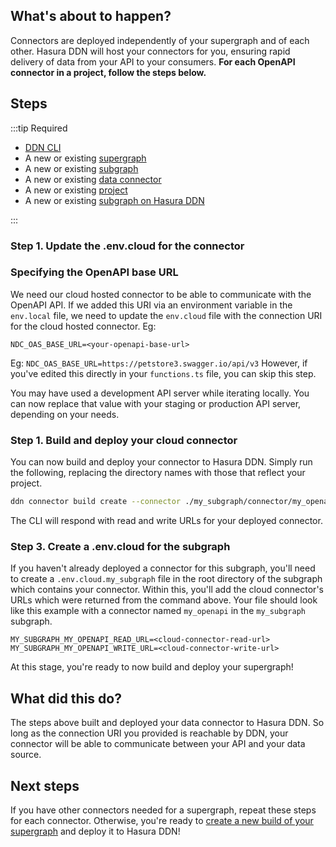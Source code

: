 
## What's about to happen?

Connectors are deployed independently of your supergraph and of each other. Hasura DDN will host your connectors for
you, ensuring rapid delivery of data from your API to your consumers. **For each OpenAPI connector in a project, follow
the steps below.**

<Thumbnail src="/img/get-started/ERD/deploy-connector.png" alt="Deploy a connector to Hasura DDN" width="1000px" />

## Steps

:::tip Required

- [DDN CLI](/getting-started/build/00-prerequisites.mdx)
- A new or existing [supergraph](/getting-started/build/01-init-supergraph.mdx)
- A new or existing [subgraph](/getting-started/build/02-init-subgraph.mdx)
- A new or existing [data connector](/getting-started/build/03-connect-to-data/01-connect-a-source.mdx)
- A new or existing [project](/getting-started/deployment/01-create-a-project.mdx)
- A new or existing [subgraph on Hasura DDN](/getting-started/deployment/02-create-a-subgraph.mdx)

:::

### Step 1. Update the .env.cloud for the connector

### Specifying the OpenAPI base URL

We need our cloud hosted connector to be able to communicate with the OpenAPI API. If we added this URI via an
environment variable in the `env.local` file, we need to update the `env.cloud` file with the connection URI for the
cloud hosted connector. Eg:

```env title="For example, my_subgraph/my_openapi/.env.cloud"
NDC_OAS_BASE_URL=<your-openapi-base-url>
```

Eg: `NDC_OAS_BASE_URL=https://petstore3.swagger.io/api/v3` However, if you've edited this directly in your
`functions.ts` file, you can skip this step.

You may have used a development API server while iterating locally. You can now replace that value with your staging or
production API server, depending on your needs.

### Step 1. Build and deploy your cloud connector

You can now build and deploy your connector to Hasura DDN. Simply run the following, replacing the directory names with
those that reflect your project.

```bash title="From the root of your project, run:"
ddn connector build create --connector ./my_subgraph/connector/my_openapi/connector.cloud.yaml
```

The CLI will respond with read and write URLs for your deployed connector.

### Step 3. Create a .env.cloud for the subgraph

If you haven't already deployed a connector for this subgraph, you'll need to create a `.env.cloud.my_subgraph` file in
the root directory of the subgraph which contains your connector. Within this, you'll add the cloud connector's URLs
which were returned from the command above. Your file should look like this example with a connector named `my_openapi`
in the `my_subgraph` subgraph.

```env title="For example, my_subgraph/.env.cloud.my_subgraph:"
MY_SUBGRAPH_MY_OPENAPI_READ_URL=<cloud-connector-read-url>
MY_SUBGRAPH_MY_OPENAPI_WRITE_URL=<cloud-connector-write-url>
```

At this stage, you're ready to now build and deploy your supergraph!

## What did this do?

The steps above built and deployed your data connector to Hasura DDN. So long as the connection URI you provided is
reachable by DDN, your connector will be able to communicate between your API and your data source.

## Next steps

If you have other connectors needed for a supergraph, repeat these steps for each connector. Otherwise, you're ready to
[create a new build of your supergraph](/getting-started/deployment/04-deploy-your-supergraph.mdx) and deploy it to
Hasura DDN!
